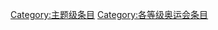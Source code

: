 {{catmore1|[[WikiProject:奥运会|WikiProject:奥运会]]}}
{{Articles by Quality|topic=奥运会|project=奥运会|format=TOC}}
{{empty category}}

[[Category:主题级条目|Category:主题级条目]]
[[Category:各等级奥运会条目|Category:各等级奥运会条目]]